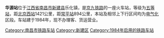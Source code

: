 {{Infobox China railway station
|车站名称 = 华源站
 |车站位置=[[江西省|江西省]][[南昌市|南昌市]][[新建县|新建县]]
|坐标 = {{coord|28|51|11|N|115|51|56|E|display=inline,title}}
 |归属=[[南昌铁路局|南昌铁路局]] 
 |使用状态= 停用中
 |线路=[[京九铁路|京九铁路]] 
 |车站等级=[[五等站_(中国)|五等站]] 
 }} 
'''华源站'''位于[[江西省|江西省]][[南昌市|南昌市]][[新建县|新建县]]乐化镇，是[[京九铁路|京九铁路]]的一座火车站，等级为[[五等站_(中国)|五等站]]，距[[北京西站|北京西站]]1421公里，距[[常平站|常平站]]894公里，本站及相邻上下行区间均为[[电气化|电气化]]区段。车站建于1984年，现不办理客、货运营业。

{{Start rail box|[[中国铁路|中国铁路]]}} 
{{s-inop|[[新祺周站|新祺周站]]|{{站|北京西}}方向}}
{{s-line|[[京九铁路|京九铁路]]<br />← 6km 华源站 6km →}}
{{s-inop|[[乐化站|乐化站]]|{{站|常平}}方向}}
{{End box}}
 
{{京九铁路}}
[[Category:南昌市铁路车站|Category:南昌市铁路车站]]
[[Category:新建区|Category:新建区]]
[[Category:1984年启用的铁路车站|Category:1984年启用的铁路车站]]
